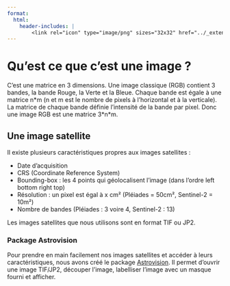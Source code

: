 ```yaml
---
format:
  html:
    header-includes: |
        <link rel="icon" type="image/png" sizes="32x32" href="../_extensions/InseeFrLab/onyxia/favicon-32x32.png">
---
```


# Qu'est ce que c'est une image ?

C'est une matrice en 3 dimensions. Une image classique (RGB) contient 3 bandes, la bande Rouge, la Verte et la Bleue. Chaque bande est égale à une matrice n\*m (n et m est le nombre de pixels à l'horizontal et à la verticale). La matrice de chaque bande définie l'intensité de la bande par pixel. Donc une image RGB est une matrice 3\*n\*m. 

<!-- Mettre des exemples -->

## Une image satellite

Il existe plusieurs caractéristiques propres aux images satellites : 

- Date d'acquisition  
- CRS (Coordinate Reference System)  
- Bounding-box : les 4 points qui géolocalisent l'image (dans l'ordre left bottom right top)  
- Résolution : un pixel est égal à x cm² (Pléiades = 50cm², Sentinel-2 = 10m²)  
- Nombre de bandes (Pléiades : 3 voire 4, Sentinel-2 : 13)  

Les images satellites que nous utilisons sont en format TIF ou JP2.

### Package Astrovision

Pour prendre en main facilement nos images satellites et accéder à leurs caractéristiques, nous avons créé le package [Astrovision](https://github.com/InseeFrLab/astrovision). Il permet d'ouvrir une image TIF/JP2, découper l'image, labelliser l'image avec un masque fourni et afficher.
